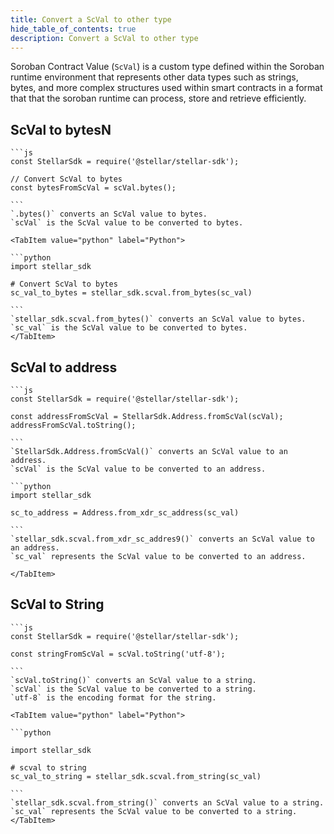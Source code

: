 ```yaml
---
title: Convert a ScVal to other type
hide_table_of_contents: true
description: Convert a ScVal to other type
---
```



Soroban Contract Value (`ScVal`) is a custom type defined within the Soroban runtime environment that represents other data types such as strings, bytes, and more complex structures used within smart contracts in a format that that the soroban runtime can process, store and retrieve efficiently.

## ScVal to bytesN

<Tabs groupId="language">
  <TabItem value="js" label="JS">

    ```js
    const StellarSdk = require('@stellar/stellar-sdk');

    // Convert ScVal to bytes
    const bytesFromScVal = scVal.bytes();

    ```
    `.bytes()` converts an ScVal value to bytes.
    `scVal` is the ScVal value to be converted to bytes.

  </TabItem>

    <TabItem value="python" label="Python">

    ```python
    import stellar_sdk

    # Convert ScVal to bytes
    sc_val_to_bytes = stellar_sdk.scval.from_bytes(sc_val)

    ```
    `stellar_sdk.scval.from_bytes()` converts an ScVal value to bytes.
    `sc_val` is the ScVal value to be converted to bytes.
    </TabItem>

</Tabs>

## ScVal to address

<Tabs groupId="language">
  <TabItem value="js" label="JS">

    ```js
    const StellarSdk = require('@stellar/stellar-sdk');

    const addressFromScVal = StellarSdk.Address.fromScVal(scVal);
    addressFromScVal.toString();

    ```
    `StellarSdk.Address.fromScVal()` converts an ScVal value to an address.
    `scVal` is the ScVal value to be converted to an address.

  </TabItem>

  <TabItem value="python" label="Python">

    ```python
    import stellar_sdk

    sc_to_address = Address.from_xdr_sc_address(sc_val)

    ```
    `stellar_sdk.scval.from_xdr_sc_addres9()` converts an ScVal value to an address.
    `sc_val` represents the ScVal value to be converted to an address.

    </TabItem>

</Tabs>

## ScVal to String

<Tabs groupId="language">
  <TabItem value="js" label="JS">

    ```js
    const StellarSdk = require('@stellar/stellar-sdk');

    const stringFromScVal = scVal.toString('utf-8');

    ```
    `scVal.toString()` converts an ScVal value to a string.
    `scVal` is the ScVal value to be converted to a string.
    `utf-8` is the encoding format for the string.

  </TabItem>

    <TabItem value="python" label="Python">

    ```python

    import stellar_sdk

    # scval to string
    sc_val_to_string = stellar_sdk.scval.from_string(sc_val)

    ```
    `stellar_sdk.scval.from_string()` converts an ScVal value to a string.
    `sc_val` represents the ScVal value to be converted to a string.
    </TabItem>

</Tabs>

